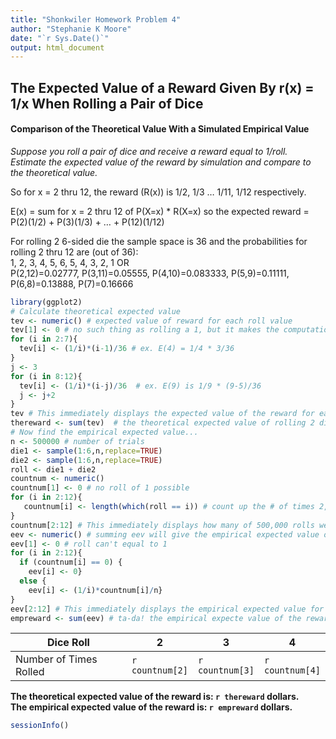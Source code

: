 ```yaml
---
title: "Shonkwiler Homework Problem 4"
author: "Stephanie K Moore"
date: "`r Sys.Date()`"
output: html_document
---
```

## The Expected Value of a Reward Given By r(x) = 1/x When Rolling a Pair of Dice ##    
#### Comparison of the Theoretical Value With a Simulated Empirical Value ####    

*Suppose you roll a pair of dice and receive a reward equal to 1/roll. Estimate the expected value of the reward by simulation and compare to the theoretical value.*   

So for x = 2 thru 12, the reward (R(x)) is 1/2, 1/3 ... 1/11, 1/12 respectively.   

E(x) = sum for x = 2 thru 12 of  P(X=x) * R(X=x)
so the expected reward = P(2)(1/2) + P(3)(1/3) + ... + P(12)(1/12)

For rolling 2 6-sided die the sample space is 36 and the probabilities for rolling 2 thru 12 are (out of 36):   
1, 2, 3, 4, 5, 6, 5, 4, 3, 2, 1   OR    
P(2,12)=0.02777, P(3,11)=0.05555, P(4,10)=0.083333, P(5,9)=0.11111, P(6,8)=0.13888, P(7)=0.16666
    
```r
library(ggplot2)
# Calculate theoretical expected value
tev <- numeric() # expected value of reward for each roll value
tev[1] <- 0 # no such thing as rolling a 1, but it makes the computation easier
for (i in 2:7){
  tev[i] <- (1/i)*(i-1)/36 # ex. E(4) = 1/4 * 3/36 
}
j <- 3
for (i in 8:12){
  tev[i] <- (1/i)*(i-j)/36  # ex. E(9) is 1/9 * (9-5)/36
  j <- j+2
}
tev # This immediately displays the expected value of the reward for each roll ...
thereward <- sum(tev)  # the theoretical expected value of rolling 2 dice
# Now find the empirical expected value...
n <- 500000 # number of trials
die1 <- sample(1:6,n,replace=TRUE)
die2 <- sample(1:6,n,replace=TRUE)
roll <- die1 + die2
countnum <- numeric()
countnum[1] <- 0 # no roll of 1 possible
for (i in 2:12){
   countnum[i] <- length(which(roll == i)) # count up the # of times 2, 3, 4, ... 12 were each rolled
}
countnum[2:12] # This immediately displays how many of 500,000 rolls were 2, 3 ... 11, 12
eev <- numeric() # summing eev will give the empirical expected value of the reward
eev[1] <- 0 # roll can't equal to 1
for (i in 2:12){ 
  if (countnum[i] == 0) {  
    eev[i] <- 0}
  else {
    eev[i] <- (1/i)*countnum[i]/n}
}  
eev[2:12] # This immediately displays the empirical expected value for each roll 2-12 (though 1 is not possible)
empreward <- sum(eev) # ta-da! the empirical expecte value of the reward
```
Dice Roll | 2 |  3 |  4 | 5 | 6 | 7 | 8 | 9 | 10 | 11 | 12
------------------|----|-----|----
Number of Times Rolled | `r countnum[2]` | `r countnum[3]` | `r countnum[4]` | `r countnum[5]` | `r countnum[6]` | `r countnum[7]` | `r countnum[8]` | `r countnum[9]` | `r countnum[10]` | `r countnum[11]` | `r countnum[12]`

**The theoretical expected value of the reward is: `r thereward` dollars.**      
**The empirical expected value of the reward is: `r empreward` dollars.**

```r
sessionInfo()
```
